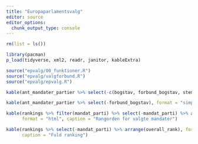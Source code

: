 ```yaml
---
title: "Europaparlamentsvalg"
editor: source
editor_options: 
  chunk_output_type: console
---
```


```r
rm(list = ls())

library(pacman)
p_load(tidyverse, xml2, readr, janitor, kableExtra)

source("epvalg/00_funktioner.R")
source("epvalg/valgforbund.R")
source("epvalg/epvalg.R")

```



```r
kable(ant_mandater_partier %>% select(-c(bogstav, forbund_bogstav, stemmer, pct_stemmer)) %>% filter(mandater > 0), format = "simple")
```


```r

kable(ant_mandater_partier %>% select(-forbund_bogstav), format = "simple")

```

```r

kable(rankings %>% filter(mandat_parti) %>% select(-mandat_parti) %>% arrange(overall_rank),
      format = "html", caption = "Rangorden for valgte mandater")

```


```r
kable(rankings %>% select(-mandat_parti) %>% arrange(overall_rank), format = "html",
      caption = "Fuld ranking")

```

